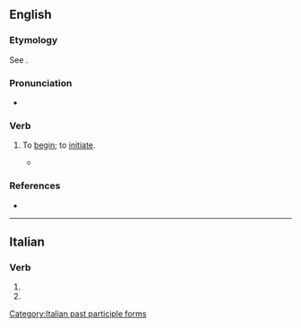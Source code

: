 ==English==

===Etymology===
See {{m|en|principiant}}.

===Pronunciation===
* {{IPA|en|/pɹɪnˈsɪpieɪt/}}

===Verb===
{{en-verb}}

# {{lb|en|obsolete}} To [[begin]]; to [[initiate]].
#*{{quote-book|en|1654|Edward Leigh|A Systeme or Body of Divinity|passage=Both the Kingly and Prophetical Offices of Jesus Christ are '''principiated''' in this}}

===References===
* {{R:Webster 1913}}

----

==Italian==

===Verb===
{{head|it|verb form}}

# {{inflection of|it|principiare||2|p|pres|ind//sub|;|2|p|impr}}
# {{feminine plural of|it|principiato}}

[[Category:Italian past participle forms]]